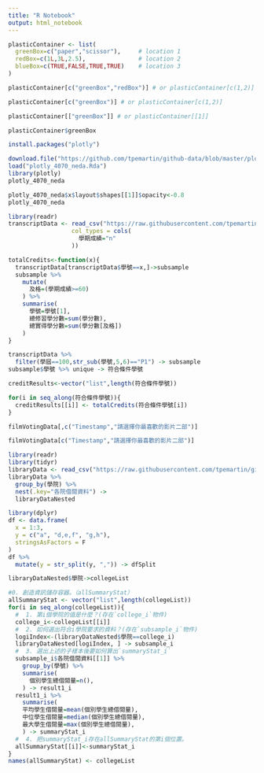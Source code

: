 ---
title: "R Notebook"
output: html_notebook
---
```{r}
plasticContainer <- list(
  greenBox=c("paper","scissor"),     # location 1
  redBox=c(1L,3L,2.5),               # location 2
  blueBox=c(TRUE,FALSE,TRUE,TRUE)    # location 3
)
```

```{r}
plasticContainer[c("greenBox","redBox")] # or plasticContainer[c(1,2)]
```

```{r}
plasticContainer[c("greenBox")] # or plasticContainer[c(1,2)]
```

```{r}
plasticContainer[["greenBox"]] # or plasticContainer[[1]]
```

```{r}
plasticContainer$greenBox
```

```{r}
install.packages("plotly")
```

```{r}
download.file("https://github.com/tpemartin/github-data/blob/master/plotly_4070_neda.Rda?raw=true",destfile = "plotly_4070_neda.Rda")
load("plotly_4070_neda.Rda")
library(plotly)
plotly_4070_neda
```

```{r}
plotly_4070_neda$x$layout$shapes[[1]]$opacity<-0.8
plotly_4070_neda
```

```{r}
library(readr)
transcriptData <- read_csv("https://raw.githubusercontent.com/tpemartin/github-data/master/transcript100_102.csv",
                  col_types = cols(
                    學期成績="n"
                  ))

totalCredits<-function(x){
  transcriptData[transcriptData$學號==x,]->subsample 
  subsample %>%
    mutate(
      及格=(學期成績>=60)
    ) %>%
    summarise(
      學號=學號[1],
      總修習學分數=sum(學分數),
      總實得學分數=sum(學分數[及格])
    )  
}
```

```{r}
transcriptData %>%
  filter(學屆==100,str_sub(學號,5,6)=="P1") -> subsample
subsample$學號 %>% unique -> 符合條件學號
```

```{r}
creditResults<-vector("list",length(符合條件學號))
```

```{r}
for(i in seq_along(符合條件學號)){
  creditResults[[i]] <- totalCredits(符合條件學號[i])
}
```

```{r}
filmVotingData[,c("Timestamp","請選擇你最喜歡的影片二部")]

filmVotingData[c("Timestamp","請選擇你最喜歡的影片二部")]
```

```{r}
library(readr)
library(tidyr)
libraryData <- read_csv("https://raw.githubusercontent.com/tpemartin/github-data/master/libraryData2.csv")
libraryData %>%
  group_by(學院) %>%
  nest(.key="各院借閱資料") ->
  libraryDataNested
```

```{r}
library(dplyr)
df <- data.frame(
  x = 1:3,
  y = c("a", "d,e,f", "g,h"),
  stringsAsFactors = F
)
df %>%
  mutate(y = str_split(y, ",")) -> dfSplit
```

```{r}
libraryDataNested$學院->collegeList

#0. 創造資訊儲存容器。（allSummaryStat）
allSummaryStat <- vector("list",length(collegeList))
for(i in seq_along(collegeList)){
  #  1. 第i個學院的值是什麼？(存在`college_i`物件)
  college_i<-collegeList[[i]]
  #  2. 如何選出符合i學院要求的資料？(存在`subsample_i`物件)
  logiIndex<-(libraryDataNested$學院==college_i)
  libraryDataNested[logiIndex, ] -> subsample_i
  #  3. 選出上述的子樣本後要如何算出`summaryStat_i`
  subsample_i$各院借閱資料[[1]] %>%
    group_by(學號) %>%
    summarise(
      個別學生總借閱量=n(),
    ) -> result1_i
  result1_i %>% 
    summarise(
    平均學生借閱量=mean(個別學生總借閱量),
    中位學生借閱量=median(個別學生總借閱量),
    最大學生借閱量=max(個別學生總借閱量),
    ) -> summaryStat_i  
  #  4. 把summaryStat_i存在allSummaryStat的第i個位置。
  allSummaryStat[[i]]<-summaryStat_i
}
names(allSummaryStat) <- collegeList
```

